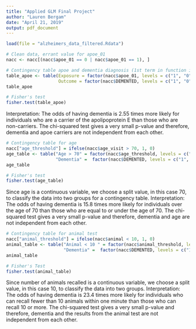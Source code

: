 ```yaml
---
title: "Applied GLM Final Project"
author: "Lauren Bergam"
date: "April 21, 2019"
output: pdf_document
---
```


```r
load(file = "alzheimers_data_filtered.Rdata")

```

```r
# Clean data, errant value for apoe_01
nacc <- nacc[(nacc$apoe_01 == 0 | nacc$apoe_01 == 1), ] 

# Contingency table apoe and dementia diagnosis (1st term in function is exposure, 2nd is outcome) 
table_apoe <- table(Exposure = factor(nacc$apoe_01, levels = c("1", "0")), 
                    Outcome = factor(nacc$DEMENTED, levels = c("1", "0")))
table_apoe

# Fisher's test
fisher.test(table_apoe)

```
Interpretation: The odds of having dementia is 2.55 times more likely for individuals who are a carrier of the apolipoprotein E than those who are non-carriers. The chi-squared test gives a very small p-value and therefore, dementia and apoe carriers are not independent from each other.

```r
# Contingency table for age
nacc["age_threshold"] = ifelse(nacc$age_visit > 70, 1, 0)
age_table <- table("Age > 70" = factor(nacc$age_threshold, levels = c("1", "0")), 
                   "Dementia" =  factor(nacc$DEMENTED, levels = c("1", "0")))
age_table

# Fisher's test
fisher.test(age_table)

```
Since age is a continuous variable, we choose a split value, in this case 70, to classify the data into two groups for a contingency table. 
Interpretation: The odds of having dementia is 15.8 times more likely for individuals over the age of 70 than those who are equal to or under the age of 70. The chi-squared test gives a very small p-value and therefore, dementia and age are not independent from each other. 

```r
# Contingency table for animal test
nacc["animal_threshold"] = ifelse(nacc$animal < 10, 1, 0)
animal_table <- table("Animal < 10 " = factor(nacc$animal_threshold, levels = c("1", "0")), 
                      "Dementia" =  factor(nacc$DEMENTED, levels = c("1", "0")))
animal_table

# Fisher's Test 
fisher.test(animal_table)

```
Since number of animals recalled is a continuous variable, we choose a split value, in this case 10, to classify the data into two groups. 
Interpretation: The odds of having dementia is 23.4 times more likely for individuals who can recall fewer than 10 animals within one minute than those who can recall 10 or more. The chi-squared test gives a very small p-value and therefore, dementia and the results from the animal test are not independent from each other. 




